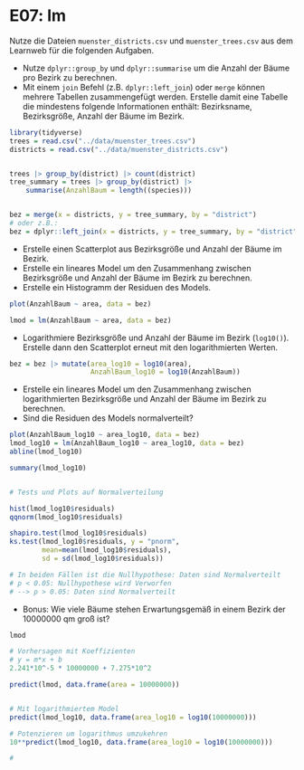# E07: lm


Nutze die Dateien `muenster_districts.csv` und `muenster_trees.csv` aus dem Learnweb für die folgenden Aufgaben.


* Nutze `dplyr::group_by` und `dplyr::summarise` um die Anzahl der Bäume pro Bezirk zu berechnen.
* Mit einem `join` Befehl (z.B. `dplyr::left_join`) oder `merge` können mehrere Tabellen zusammengefügt werden. Erstelle damit eine Tabelle die mindestens folgende Informationen enthält: Bezirksname, Bezirksgröße, Anzahl der Bäume im Bezirk.

```r
library(tidyverse)
trees = read.csv("../data/muenster_trees.csv")
districts = read.csv("../data/muenster_districts.csv")


trees |> group_by(district) |> count(district)
tree_summary = trees |> group_by(district) |>   
    summarise(AnzahlBaum = length((species)))


bez = merge(x = districts, y = tree_summary, by = "district")
# oder z.B.:
bez = dplyr::left_join(x = districts, y = tree_summary, by = "district")
```

* Erstelle einen Scatterplot aus Bezirksgröße und Anzahl der Bäume im Bezirk.
* Erstelle ein lineares Model um den Zusammenhang zwischen Bezirksgröße und Anzahl der Bäume im Bezirk zu berechnen.
* Erstelle ein Histogramm der Residuen des Models.


```r

plot(AnzahlBaum ~ area, data = bez)

lmod = lm(AnzahlBaum ~ area, data = bez)
```

* Logarithmiere Bezirksgröße und Anzahl der Bäume im Bezirk (`log10()`). Erstelle dann den Scatterplot erneut mit den logarithmierten Werten.

```r

bez = bez |> mutate(area_log10 = log10(area),
                    AnzahlBaum_log10 = log10(AnzahlBaum))
```


* Erstelle ein lineares Model um den Zusammenhang zwischen logarithmierten Bezirksgröße und Anzahl der Bäume im Bezirk zu berechnen.
* Sind die Residuen des Models normalverteilt?


```r
plot(AnzahlBaum_log10 ~ area_log10, data = bez)
lmod_log10 = lm(AnzahlBaum_log10 ~ area_log10, data = bez)
abline(lmod_log10)

summary(lmod_log10)


# Tests und Plots auf Normalverteilung

hist(lmod_log10$residuals)
qqnorm(lmod_log10$residuals)

shapiro.test(lmod_log10$residuals)
ks.test(lmod_log10$residuals, y = "pnorm",
        mean=mean(lmod_log10$residuals),
        sd = sd(lmod_log10$residuals))

# In beiden Fällen ist die Nullhypothese: Daten sind Normalverteilt
# p < 0.05: Nullhypothese wird Verworfen
# --> p > 0.05: Daten sind Normalverteilt

```


* Bonus: Wie viele Bäume stehen Erwartungsgemäß in einem Bezirk der 10000000 qm groß ist?


```r
lmod

# Vorhersagen mit Koeffizienten
# y = m*x + b
2.241*10^-5 * 10000000 + 7.275*10^2

predict(lmod, data.frame(area = 10000000))


# Mit logarithmiertem Model
predict(lmod_log10, data.frame(area_log10 = log10(10000000)))

# Potenzieren um logarithmus umzukehren
10**predict(lmod_log10, data.frame(area_log10 = log10(10000000)))

#


```






